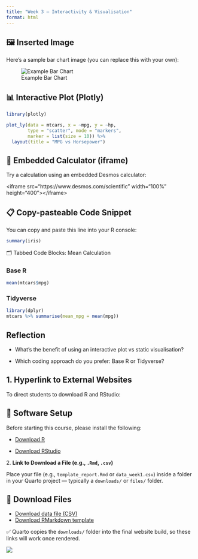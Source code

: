 ```yaml
---
title: "Week 3 – Interactivity & Visualisation"
format: html
---
```


## 🖼️ Inserted Image

Here's a sample bar chart image (you can replace this with your own):

![Example Bar Chart](images/barchart_example.png){fig-align="center"}

## 📊 Interactive Plot (Plotly)

```r
library(plotly)

plot_ly(data = mtcars, x = ~mpg, y = ~hp,
        type = "scatter", mode = "markers",
        marker = list(size = 10)) %>%
  layout(title = "MPG vs Horsepower")
```

## 🧮 Embedded Calculator (iframe)

Try a calculation using an embedded Desmos calculator:

\<iframe src="https://www.desmos.com/scientific" width="100%" height="400"\>\</iframe\>

## 📋 Copy-pasteable Code Snippet

You can copy and paste this line into your R console:

```r
summary(iris)
```

🗂️ Tabbed Code Blocks: Mean Calculation

::: panel-tabset
### Base R

```r
mean(mtcars$mpg)
```

### Tidyverse

```r
library(dplyr)
mtcars %>% summarise(mean_mpg = mean(mpg))
```
:::

##  Reflection

-   What’s the benefit of using an interactive plot vs static visualisation?

-   Which coding approach do you prefer: Base R or Tidyverse?

## **1. Hyperlink to External Websites**

To direct students to download R and RStudio:

## 🧩 Software Setup

Before starting this course, please install the following:

-   [Download R](https://cran.r-project.org/)

-   [Download RStudio](https://posit.co/download/rstudio-desktop/)

2\. **Link to Download a File (e.g., `.Rmd`, `.csv`)**

Place your file (e.g., `template_report.Rmd` or `data_week1.csv`) inside a folder in your Quarto project — typically a `downloads/` or `files/` folder.

## 📁 Download Files

-   [Download data file (CSV)](downloads/data_week1.csv)
-   [Download RMarkdown template](downloads/template_report.Rmd)

✅ Quarto copies the `downloads/` folder into the final website build, so these links will work once rendered.

![](images/Screenshot 2025-05-02 at 20.33.42.png)
